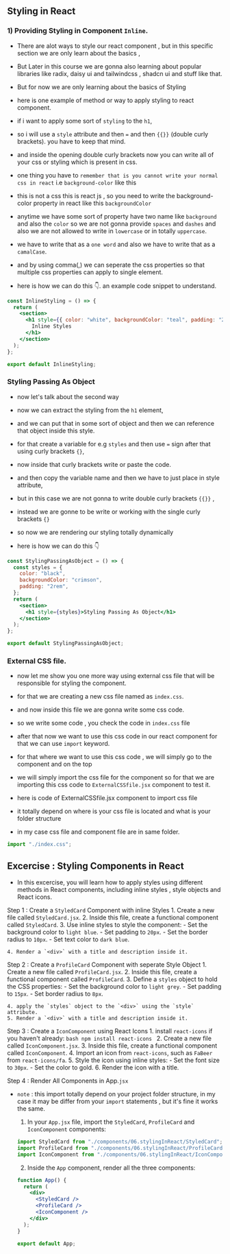 ## Styling in React

### 1) Providing Styling in Component `Inline`.

- There are alot ways to style our react component , but in this specific section we are only learn about the basics ,
- But Later in this course we are gonna also learning about popular libraries like radix, daisy ui and tailwindcss , shadcn ui and stuff like that.
- But for now we are only learning about the basics of Styling

- here is one example of method or way to apply styling to react component.

- if i want to apply some sort of `styling` to the `h1`,
- so i will use a `style` attribute and then `=` and then `{{}}` (double curly brackets). you have to keep that mind.
- and inside the opening double curly brackets now you can write all of your css or styling which is present in css.

- one thing you have to `remember that is you cannot write your normal css in react` i.e `background-color` like this
- this is not a css this is react js , so you need to write the background-color property in react like this `backgroundColor`

- anytime we have some sort of property have two name like `background` and also the `color` so we are not gonna provide `spaces` and `dashes` and also we are not allowed to write in `lowercase` or in totally `uppercase`.
- we have to write that as a `one word` and also we have to write that as a `camalCase`.
- and by using comma(,) we can seperate the css properties so that multiple css properties can apply to single element.

- here is how we can do this 👇. an example code snippet to understand.

```jsx
const InlineStyling = () => {
  return (
    <section>
      <h1 style={{ color: "white", backgroundColor: "teal", padding: "2rem" }}>
        Inline Styles
      </h1>
    </section>
  );
};

export default InlineStyling;
```

### Styling Passing As Object

- now let's talk about the second way

- now we can extract the styling from the `h1` element,
- and we can put that in some sort of object and then we can reference that object inside this style.
- for that create a variable for e.g `styles` and then use `=` sign after that using curly brackets `{}`,
- now inside that curly brackets write or paste the code.

- and then copy the variable name and then we have to just place in style attribute,
- but in this case we are not gonna to write double curly brackets `{{}}` ,
- instead we are gonne to be write or working with the single curly brackets `{}`
- so now we are rendering our styling totally dynamically
- here is how we can do this 👇

```jsx
const StylingPassingAsObject = () => {
  const styles = {
    color: "black",
    backgroundColor: "crimson",
    padding: "2rem",
  };
  return (
    <section>
      <h1 style={styles}>Styling Passing As Object</h1>
    </section>
  );
};

export default StylingPassingAsObject;
```

### External CSS file.

- now let me show you one more way using external css file that will be responsible for styling the component.

- for that we are creating a new css file named as `index.css`.
- and now inside this file we are gonna write some css code.
- so we write some code , you check the code in `index.css` file
- after that now we want to use this css code in our react component for that we can use `import` keyword.
- for that where we want to use this css code , we will simply go to the component and on the top
- we will simply import the css file for the component so for that we are importing this css code to `ExternalCSSfile.jsx` component to test it.

- here is code of ExternalCSSfile.jsx component to import css file
- it totally depend on where is your css file is located and what is your folder structure
- in my case css file and component file are in same folder.

```jsx
import "./index.css";
```


## Excercise : Styling Components in React

- In this excercise, you will learn how to apply styles using different methods in React components, including inline styles , style objects and React icons.


Step 1 : Create a `StyledCard` Component with inline Styles
    1. Create a new file called `StyledCard.jsx`.
    2. Inside this file, create a functional component called `StyledCard`.
    3. Use inline styles to style the component:
        - Set the background color to `light blue`.
        - Set padding to `20px`.
        - Set the border radius to `10px`.
        - Set text color to `dark blue`.

    4. Render a `<div>` with a title and description inside it.

Step 2 : Create a `ProfileCard` Component with seperate Style Object
    1. Create a new file called `ProfileCard.jsx`.
    2. Inside this file, create a functional component called `ProfileCard`.
    3. Define a `styles` object to hold the CSS properties:
        - Set the background color to `light grey`.
        - Set padding to `15px`.
        - Set border radius to `8px`.

    4. apply the `styles` object to the `<div>` using the `style` attribute.
    5. Render a `<div>` with a title and description inside it.

Step 3 : Create a `IconComponent`  using React Icons
    1. install `react-icons` if you haven't already:
      ```bash
      npm install react-icons
      ``` 
    2. Create a new file called `IconComponent.jsx`.
    3. Inside this file, create a functional component called `IconComponent`.
    4. Import an icon from `react-icons`, such as `FaBeer` from `react-icons/fa`.
    5. Style the icon using inline styles:
        - Set the font size to `30px`.
        - Set the color to gold.
    6. Render the icon with a title.

Step 4 : Render All Components in App.`jsx`

- `note` : this import totally depend on your project folder structure, in my case it may be differ from your `import` statements , but it's fine it works the same.

    1. In your `App.jsx` file, import the `StyledCard`, `ProfileCard` and `IconComponent` components:
    ```jsx
    import StyledCard from "./components/06.stylingInReact/StyledCard";
    import ProfileCard from "./components/06.stylingInReact/ProfileCard";
    import IconComponent from "./components/06.stylingInReact/IconComponent";
    ```
    2. Inside the `App` component, render all the three components:

    ```jsx
    function App() {
      return (
        <div>
          <StyledCard />
          <ProfileCard />
          <IconComponent />
        </div>
      );
    }

  export default App;
```

